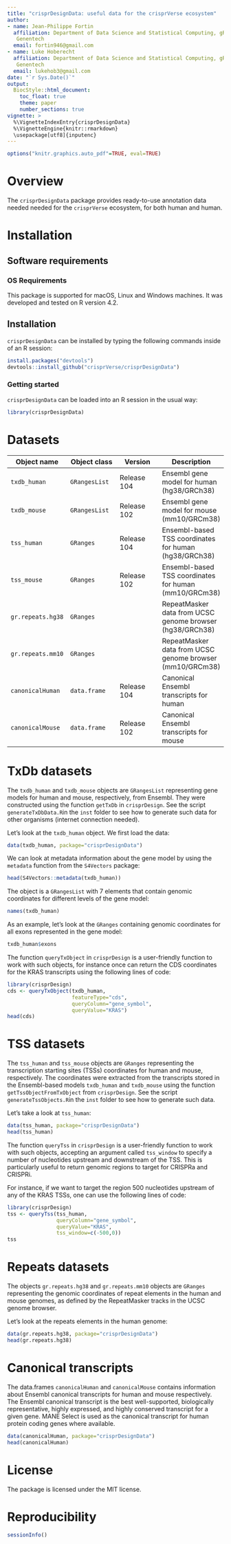 ```yaml
---
title: "crisprDesignData: useful data for the crisprVerse ecosystem"
author: 
- name: Jean-Philippe Fortin
  affiliation: Department of Data Science and Statistical Computing, gRED,
   Genentech
  email: fortin946@gmail.com
- name: Luke Hoberecht
  affiliation: Department of Data Science and Statistical Computing, gRED,
   Genentech
  email: lukehob3@gmail.com
date: "`r Sys.Date()`"
output: 
  BiocStyle::html_document:
    toc_float: true
    theme: paper
    number_sections: true
vignette: >
  %\VignetteIndexEntry{crisprDesignData}
  %\VignetteEngine{knitr::rmarkdown}
  \usepackage[utf8]{inputenc}
---
```


```r
options("knitr.graphics.auto_pdf"=TRUE, eval=TRUE)
```

# Overview

The `crisprDesignData` package provides ready-to-use 
annotation data needed needed for the `crisprVerse` ecosystem, 
for both human and human.

# Installation

## Software requirements

### OS Requirements

This package is supported for macOS, Linux and Windows machines.
It was developed and tested on R version 4.2.

## Installation

`crisprDesignData` can be installed by typing the
following commands inside of an R session:

```r
install.packages("devtools")
devtools::install_github("crisprVerse/crisprDesignData")
```


### Getting started

`crisprDesignData` can be loaded into an R session in the usual way:

```r
library(crisprDesignData)
```

# Datasets


|  Object name | Object class | Version | Description |
|----------- | ----------- | ----------- |----------- | 
| `txdb_human`  | `GRangesList`   | Release 104 | Ensembl gene model for human (hg38/GRCh38) |
| `txdb_mouse`  | `GRangesList`   | Release 102 | Ensembl gene model for mouse (mm10/GRCm38) |
| `tss_human`   | `GRanges`       | Release 104 | Ensembl-based TSS coordinates for human (hg38/GRCh38) |
| `tss_mouse`   | `GRanges`       | Release 102 | Ensembl-based TSS coordinates for human (mm10/GRCm38) |
| `gr.repeats.hg38`   | `GRanges` |             | RepeatMasker data from UCSC genome browser (hg38/GRCh38) |
| `gr.repeats.mm10`   | `GRanges` |             | RepeatMasker data from UCSC genome browser (mm10/GRCm38) |
| `canonicalHuman`   | `data.frame` |   Release 104          | Canonical Ensembl transcripts for human |
| `canonicalMouse`   | `data.frame` |   Release 102          | Canonical Ensembl transcripts for mouse |



# TxDb datasets

The `txdb_human` and `txdb_mouse` objects are `GRangesList` representing
gene models for human and mouse, respectively, from Ensembl. They were
constructed using the function `getTxDb` in `crisprDesign`. See the script 
`generateTxDbData.R`in the `inst` folder to see how to generate such data
for other organisms (internet connection needed). 

Let's look at the `txdb_human` object. We first load the data:

```r
data(txdb_human, package="crisprDesignData")
```

We can look at metadata information about the gene model by using the
`metadata` function from the `S4Vectors` package:

```r
head(S4Vectors::metadata(txdb_human))
```

The object is a `GRangesList` with 7 elements that contain genomic coordinates
for different levels of the gene model: 

```r
names(txdb_human)
```

As an example, let's look at the `GRanges` containing genomic coordinates for
all exons represented in the gene model:

```r
txdb_human$exons
```

The function `queryTxObject` in `crisprDesign` is a user-friendly function
to work with such objects, for instance once can return the CDS coordinates
for the KRAS transcripts using the following lines of code:


```r
library(crisprDesign)
cds <- queryTxObject(txdb_human,
                     featureType="cds",
                     queryColumn="gene_symbol",
                     queryValue="KRAS")
head(cds)
```


# TSS datasets

The `tss_human` and `tss_mouse` objects are `GRanges` representing
the transcription starting sites (TSSs) coordinates for human and mouse, 
respectively. The coordinates were extracted from the transcripts stored in
the Ensembl-based models `txdb_human` and `txdb_mouse` using the function
`getTssObjectFromTxObject` from `crisprDesign`. See the script 
`generateTssObjects.R`in the `inst` folder to see how to generate such data.

Let's take a look at `tss_human`:

```r
data(tss_human, package="crisprDesignData")
head(tss_human)
```


The function `queryTss` in `crisprDesign` is a user-friendly function
to work with such objects, accepting an argument called `tss_window` to specify 
a number of nucleotides upstream and downstream of the TSS. This is particularly useful to return genomic regions to target for CRISPRa and CRISPRi. 

For instance, if we want to target the region 500 nucleotides upstream of any of the KRAS TSSs, one can use the following lines of code:

```r
library(crisprDesign)
tss <- queryTss(tss_human,
                queryColumn="gene_symbol",
                queryValue="KRAS",
                tss_window=c(-500,0))
tss
```


# Repeats datasets

The objects `gr.repeats.hg38` and `gr.repeats.mm10` objects are `GRanges` 
representing the genomic coordinates of repeat elements in the human and mouse
genomes, as defined by the RepeatMasker tracks in the UCSC genome browser.


Let's look at the repeats elements in the human genome:

```r
data(gr.repeats.hg38, package="crisprDesignData")
head(gr.repeats.hg38)
```


# Canonical transcripts

The data.frames `canonicalHuman` and `canonicalMouse` contains information
about Ensembl canonical transcripts for human and mouse respectively.
The Ensembl canonical transcript is the best well-supported, 
biologically representative, highly expressed, and highly conserved transcript
for a given gene. MANE Select is used as the canonical transcript for 
human protein coding genes where available.

```r
data(canonicalHuman, package="crisprDesignData")
head(canonicalHuman)
```

# License

The package is licensed under the MIT license. 

# Reproducibility

```r
sessionInfo()
```





